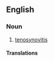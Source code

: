 ==English==

===Noun===
{{en-noun|-|tendovaginitides}}

# {{lb|en|pathology|dated}} [[tenosynovitis]]

====Translations====
{{trans-see|tenosynovitis}}